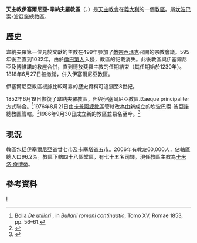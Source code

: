 {{Infobox diocese
|name = 伊塞爾尼亞-韋納夫羅
|jurisdiction = 教區
|latin = Dioecesis Aeserniensis-Venafrensis
|local = 
|border = catholic
|image =Isernia, Cattedrale di San Pietro Apostolo, facciata.jpg
|image_size = 
|image_alt = 
|caption = 聖伯多祿主教座堂 
|location = [[義大利|義大利]]
|rite = [[羅馬禮|羅馬禮]]
|territory = [[伊塞爾尼亞省|伊塞爾尼亞省]]、[[卡塞塔省|卡塞塔省]]
|population =60,000
|patron = [[聖尼坎德羅、聖馬爾恰諾及聖達里亞|聖尼坎德羅、聖馬爾恰諾及聖達里亞]]
|province = 坎波巴索-波亞諾
|established = 1986年
|cathedral = [[聖伯多祿主教座堂_(伊塞爾尼亞)|聖伯多祿主教座堂]]
|co-cathedral = [[聖母升天主教座堂_(韋納夫羅)|聖母升天主教座堂]]
|leadership = 主教 
|website =[http://www.iserniavenafro.net/ 官方網頁]
|pope =  
|patriarch= 
|metropolitan =
|ordinary =卡米洛·奇博蒂
|coadjutor archbishop = 
|coadjutor bishop = 
|auxiliary = 
|emeritus = }}

'''天主教伊塞爾尼亞-韋納夫羅教區'''（{{lang-la|Dioecesis Aeserniensis-Venafrensis}}、{{lang-it|Diocesi di Isernia-Venafro}}）是[[天主教會|天主教會]]在[[義大利|義大利]]的一個[[教區|教區]]。屬[[天主教坎波巴索-波亞諾總教區|坎波巴索-波亞諾總教區]]。
==歷史==
韋納夫羅第一位見於文獻的主教在499年參加了[[教宗西瑪克|教宗西瑪克]]召開的宗教會議。595年後至直到1032年，由於[[倫巴第人|倫巴第人]]入侵，教區的記載消失。此後教區與伊塞爾尼亞及博維諾的教座合併，直到德敖斐羅主教的任期結束（其任期始於1230年）。1818年6月27日被撤銷，併入伊塞爾尼亞教區。

伊塞爾尼亞教區根據比較可靠的歷史資料可追溯至8世紀。

1852年6月19日恢復了韋納夫羅教區，但與伊塞爾尼亞教區以aeque principaliter方式聯合。<ref>[http://books.google.it/books?id=as_XHufGgeYC&pg=PA56 Bolla ''De utiliori''] {{Wayback|url=http://books.google.it/books?id=as_XHufGgeYC&pg=PA56 |date=20161220122204 }}, in ''Bullarii romani continuatio'', Tomo XV, Romae 1853, pp. 56–61.</ref>1976年8月21日由[[天主教卡普阿總教區|卡普阿總教區]]管轄改為由新成立的坎波巴索-波亞諾總教區管轄。<ref>{{cite journal
|journal=[[宗座公報|宗座公報]]
|publisher=梵蒂岡出版社
|date=1976年
|volume=68
|title=''Ad apicem sacerdotalis''
|page=594-595
|url=http://www.vatican.va/archive/aas/documents/AAS%2068%20%5B1976%5D%20-%20ocr.pdf
|access-date=2014-07-30
|archive-date=2010-03-27
|archive-url=https://web.archive.org/web/20100327070115/http://www.vatican.va/archive/aas/documents/AAS%2068%20%5B1976%5D%20-%20ocr.pdf
|dead-url=no
}}</ref>1986年9月30日成立新的教區並易名至今。<ref>{{cite journal
|journal=[[宗座公報|宗座公報]]
|publisher=梵蒂岡出版社
|date=1987年
|volume=79
|title=''Instantibus votis''
|page=625-628
|url=http://www.vatican.va/archive/aas/documents/AAS%2079%20%5B1987%5D%20-%20ocr.pdf
|access-date=2014-07-30
|archive-date=2019-06-03
|archive-url=https://web.archive.org/web/20190603085403/http://www.vatican.va/archive/aas/documents/AAS%2079%20%5B1987%5D%20-%20ocr.pdf
|dead-url=no
}}</ref>

==現況==
教區包括[[伊塞爾尼亞省|伊塞爾尼亞省]]廿七市及[[卡塞塔省|卡塞塔省]]五市。2006年有教友60,000人，佔轄區總人口96.2%。教區下轄四十八個堂區，有七十五名司鐸。現任教區主教為[[卡米洛·奇博蒂|卡米洛·奇博蒂]]。

==參考資料==
{{reflist}}

[[Category:義大利天主教教區|I]]
{{意大利天主教教區}}